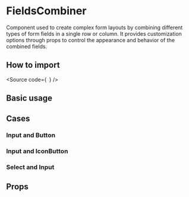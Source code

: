 

<Meta of={Stories} />

# FieldsCombiner

Component used to create complex form layouts by combining different types of form fields in a single row or column.
It provides customization options through props to control the appearance and behavior of the combined fields.

## How to import

<Source
  code={`
`}
/>

## Basic usage

<Canvas of={Stories.Base} />

## Cases

### Input and Button

<Canvas of={CasesStories.InputAndButton} />

### Input and IconButton

<Canvas of={CasesStories.InputAndIconButton} />

### Select and Input

<Canvas of={CasesStories.SelectAndInput} />

## Props

<ArgTypes of={Stories} />
